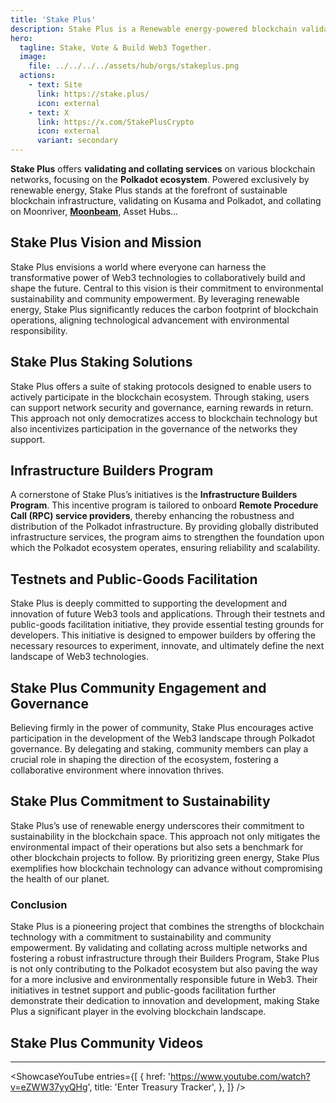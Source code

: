 ```yaml
---
title: 'Stake Plus'
description: Stake Plus is a Renewable energy-powered blockchain validator and collator, supporting Polkadot ecosystem through staking, governance, and innovative infrastructure programs.
hero:
  tagline: Stake, Vote & Build Web3 Together.
  image: 
    file: ../../../../assets/hub/orgs/stakeplus.png
  actions:
    - text: Site
      link: https://stake.plus/
      icon: external
    - text: X
      link: https://x.com/StakePlusCrypto
      icon: external
      variant: secondary
---
```



**Stake Plus** offers **validating and collating services** on various blockchain networks, focusing on the **Polkadot ecosystem**. Powered exclusively by renewable energy, Stake Plus stands at the forefront of sustainable blockchain infrastructure, validating on Kusama and Polkadot, and collating on Moonriver, [**Moonbeam**](https://dablock.com/dapps/moonbeam-network/), Asset Hubs…

## Stake Plus Vision and Mission
Stake Plus envisions a world where everyone can harness the transformative power of Web3 technologies to collaboratively build and shape the future. Central to this vision is their commitment to environmental sustainability and community empowerment. By leveraging renewable energy, Stake Plus significantly reduces the carbon footprint of blockchain operations, aligning technological advancement with environmental responsibility.

## Stake Plus Staking Solutions
Stake Plus offers a suite of staking protocols designed to enable users to actively participate in the blockchain ecosystem. Through staking, users can support network security and governance, earning rewards in return. This approach not only democratizes access to blockchain technology but also incentivizes participation in the governance of the networks they support.

## Infrastructure Builders Program
A cornerstone of Stake Plus’s initiatives is the **Infrastructure Builders Program**. This incentive program is tailored to onboard **Remote Procedure Call (RPC) service providers**, thereby enhancing the robustness and distribution of the Polkadot infrastructure. By providing globally distributed infrastructure services, the program aims to strengthen the foundation upon which the Polkadot ecosystem operates, ensuring reliability and scalability.

## Testnets and Public-Goods Facilitation
Stake Plus is deeply committed to supporting the development and innovation of future Web3 tools and applications. Through their testnets and public-goods facilitation initiative, they provide essential testing grounds for developers. This initiative is designed to empower builders by offering the necessary resources to experiment, innovate, and ultimately define the next landscape of Web3 technologies.

## Stake Plus Community Engagement and Governance
Believing firmly in the power of community, Stake Plus encourages active participation in the development of the Web3 landscape through Polkadot governance. By delegating and staking, community members can play a crucial role in shaping the direction of the ecosystem, fostering a collaborative environment where innovation thrives.

## Stake Plus Commitment to Sustainability
Stake Plus’s use of renewable energy underscores their commitment to sustainability in the blockchain space. This approach not only mitigates the environmental impact of their operations but also sets a benchmark for other blockchain projects to follow. By prioritizing green energy, Stake Plus exemplifies how blockchain technology can advance without compromising the health of our planet.

### Conclusion
Stake Plus is a pioneering project that combines the strengths of blockchain technology with a commitment to sustainability and community empowerment. By validating and collating across multiple networks and fostering a robust infrastructure through their Builders Program, Stake Plus is not only contributing to the Polkadot ecosystem but also paving the way for a more inclusive and environmentally responsible future in Web3. Their initiatives in testnet support and public-goods facilitation further demonstrate their dedication to innovation and development, making Stake Plus a significant player in the evolving blockchain landscape.

## Stake Plus Community Videos
----------------
<ShowcaseYouTube
  entries={[
          {
      href: 'https://www.youtube.com/watch?v=eZWW37yyQHg',
      title: 'Enter Treasury Tracker',
     },
  ]}
/>